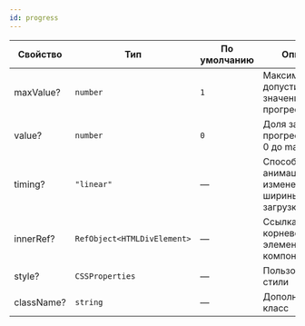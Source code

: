 ```yaml
---
id: progress
---
```


<!-- props:start -->
| Свойство   | Тип                         | По умолчанию | Описание                                                 |
| ---------- | --------------------------- | ------------ | -------------------------------------------------------- |
| maxValue?  | `number`                    | `1`          | Максимальное допустимое значение прогресс бара           |
| value?     | `number`                    | `0`          | Доля загрузки прогресс бара от 0 до maxValue             |
| timing?    | `"linear"`                  | —            | Способ CSS-анимации при изменении ширины полосы загрузки |
| innerRef?  | `RefObject<HTMLDivElement>` | —            | Ссылка на корневой DOM-элемент компонента                |
| style?     | `CSSProperties`             | —            | Пользовательские стили                                   |
| className? | `string`                    | —            | Дополнительный класс                                     |
<!-- props:end -->
